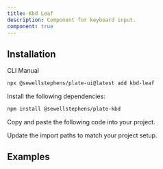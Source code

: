 ```yaml
---
title: Kbd Leaf
description: Component for keyboard input.
component: true
---
```


## Installation

<Tabs defaultValue="cli">

<TabsList>
<TabsTrigger value="cli">CLI</TabsTrigger>
<TabsTrigger value="manual">Manual</TabsTrigger>
</TabsList>
<TabsContent value="cli">

```bash
npx @sewellstephens/plate-ui@latest add kbd-leaf
```

</TabsContent>

<TabsContent value="manual">

<Steps>

<Step>

Install the following dependencies:

```bash
npm install @sewellstephens/plate-kbd
```

</Step>

<Step>

Copy and paste the following code into your project.

</Step>

<ComponentSource name="kbd-leaf" />

<Step>

Update the import paths to match your project setup.

</Step>

</Steps>

</TabsContent>

</Tabs>

## Examples

<ComponentPreview name="playground-demo" id="kbd" />

<ComponentSource src="../../templates/plate-playground-template/src/lib/plate/plate-plugins.ts" />

